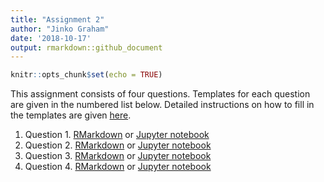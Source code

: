 ```yaml
---
title: "Assignment 2"
author: "Jinko Graham"
date: '2018-10-17'
output: rmarkdown::github_document
---
```


```r
knitr::opts_chunk$set(echo = TRUE)
```


This assignment consists of four questions. Templates
for each question are given in the numbered
list below. Detailed instructions on how to fill in the templates
are given [here](https://github.com/SFUStatgen/RforStat2/blob/master/SFUStat305/Assignments/Instructions/instructions.md).

1. Question 1. [RMarkdown](https://github.com/SFUStatgen/RforStat2/blob/master/SFUStat305/Assignments/A2/A2Q1.Rmd) or [Jupyter notebook](https://github.com/SFUStatgen/RforStat2/blob/master/SFUStat305/Assignments/A2/A2Q1.ipynb)
2. Question 2. [RMarkdown](https://github.com/SFUStatgen/RforStat2/blob/master/SFUStat305/Assignments/A2/A2Q2.Rmd) or [Jupyter notebook](https://github.com/SFUStatgen/RforStat2/blob/master/SFUStat305/Assignments/A2/A2Q2.ipynb)
3. Question 3. [RMarkdown](https://github.com/SFUStatgen/RforStat2/blob/master/SFUStat305/Assignments/A2/A2Q3.Rmd) or [Jupyter notebook](https://github.com/SFUStatgen/RforStat2/blob/master/SFUStat305/Assignments/A2/A2Q3.ipynb)
4. Question 4. [RMarkdown](https://github.com/SFUStatgen/RforStat2/blob/master/SFUStat305/Assignments/A2/A2Q4.Rmd) or [Jupyter notebook](https://github.com/SFUStatgen/RforStat2/blob/master/SFUStat305/Assignments/A2/A2Q4.ipynb)

